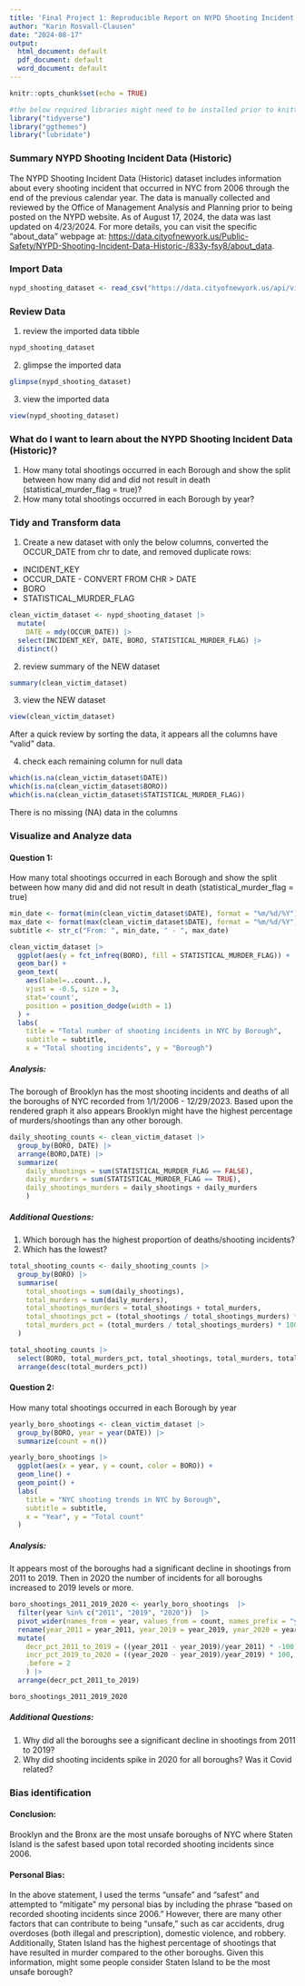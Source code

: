 ---
title: 'Final Project 1: Reproducible Report on NYPD Shooting Incident Data (Historic)'
author: "Karin Rosvall-Clausen"
date: "2024-08-17"
output:
  html_document: default
  pdf_document: default
  word_document: default
---

```{r setup, include=FALSE}
knitr::opts_chunk$set(echo = TRUE)

#the below required libraries might need to be installed prior to knitting the file
library("tidyverse")
library("ggthemes")
library("lubridate")
```

### Summary NYPD Shooting Incident Data (Historic)

The NYPD Shooting Incident Data (Historic) dataset includes information about every shooting incident that occurred in NYC from 2006 through the end of the previous calendar year.  The data is manually collected and reviewed by the Office of Management Analysis and Planning prior to being posted on the NYPD website.  As of August 17, 2024, the data was last updated on 4/23/2024.  For more details, you can visit the specific "about_data" webpage at: <https://data.cityofnewyork.us/Public-Safety/NYPD-Shooting-Incident-Data-Historic-/833y-fsy8/about_data>. 

### Import Data

```{r get_nypd_shooting_dataset, message=FALSE}
nypd_shooting_dataset <- read_csv("https://data.cityofnewyork.us/api/views/833y-fsy8/rows.csv")
```

### Review Data

1. review the imported data tibble
```{r review_tibble_initial}
nypd_shooting_dataset
```

2. glimpse the imported data
```{r glimpse_data}
glimpse(nypd_shooting_dataset)
```

3. view the imported data
```{r view_data}
view(nypd_shooting_dataset)
```

### What do I want to learn about the NYPD Shooting Incident Data (Historic)?

1. How many total shootings occurred in each Borough and show the split between how many did and did not result in death (statistical_murder_flag = true)?
2. How many total shootings occurred in each Borough by year?

### Tidy and Transform data

1. Create a new dataset with only the below columns, converted the OCCUR_DATE from chr to date, and removed duplicate rows:

  + INCIDENT_KEY
  + OCCUR_DATE - CONVERT FROM CHR > DATE
  + BORO
  + STATISTICAL_MURDER_FLAG

```{r create_new_dataset}
clean_victim_dataset <- nypd_shooting_dataset |>
  mutate(
    DATE = mdy(OCCUR_DATE)) |>
  select(INCIDENT_KEY, DATE, BORO, STATISTICAL_MURDER_FLAG) |>
  distinct()
```

2. review summary of the NEW dataset
```{r review_summary_new_data}
summary(clean_victim_dataset)
```

3. view the NEW dataset
```{r view_summary_new_data}
view(clean_victim_dataset)
```
After a quick review by sorting the data, it appears all the columns have "valid" data.

4. check each remaining column for null data
```{r check_dataset_for_null_values, results='hide'}
which(is.na(clean_victim_dataset$DATE))
which(is.na(clean_victim_dataset$BORO))
which(is.na(clean_victim_dataset$STATISTICAL_MURDER_FLAG))
```
There is no missing (NA) data in the columns

### Visualize and Analyze data

#### Question 1:
How many total shootings occurred in each Borough and show the split between how many did and did not result in death (statistical_murder_flag = true)

```{r plot_default_data, echo=FALSE}
min_date <- format(min(clean_victim_dataset$DATE), format = "%m/%d/%Y")
max_date <- format(max(clean_victim_dataset$DATE), format = "%m/%d/%Y")
subtitle <- str_c("From: ", min_date, " - ", max_date)
```

```{r plot 1, echo=FALSE, warning=FALSE}
clean_victim_dataset |>
  ggplot(aes(y = fct_infreq(BORO), fill = STATISTICAL_MURDER_FLAG)) +
  geom_bar() +
  geom_text(
    aes(label=..count..),
    vjust = -0.5, size = 3,
    stat='count',
    position = position_dodge(width = 1)
  ) +
  labs(
    title = "Total number of shooting incidents in NYC by Borough",
    subtitle = subtitle,
    x = "Total shooting incidents", y = "Borough")
```

##### Analysis:

The borough of Brooklyn has the most shooting incidents and deaths of all the boroughs of NYC recorded from 1/1/2006 - 12/29/2023.  Based upon the rendered graph it also appears Brooklyn might have the highest percentage of murders/shootings than any other borough.

```{r total shooting counts, message=FALSE}
daily_shooting_counts <- clean_victim_dataset |>
  group_by(BORO, DATE) |>
  arrange(BORO,DATE) |> 
  summarize(
    daily_shootings = sum(STATISTICAL_MURDER_FLAG == FALSE),
    daily_murders = sum(STATISTICAL_MURDER_FLAG == TRUE),
    daily_shootings_murders = daily_shootings + daily_murders
    )
```

##### Additional Questions:  

1. Which borough has the highest proportion of deaths/shooting incidents?
2. Which has the lowest?

```{r count_check, echo=FALSE}
total_shooting_counts <- daily_shooting_counts |> 
  group_by(BORO) |> 
  summarise(
    total_shootings = sum(daily_shootings),
    total_murders = sum(daily_murders),
    total_shootings_murders = total_shootings + total_murders,
    total_shootings_pct = (total_shootings / total_shootings_murders) * 100,
    total_murders_pct = (total_murders / total_shootings_murders) * 100 
  )
```

```{r all_boro_murder_pcts, echo=FALSE, results='markup'}
total_shooting_counts |> 
  select(BORO, total_murders_pct, total_shootings, total_murders, total_shootings_murders) |> 
  arrange(desc(total_murders_pct))
```

#### Question 2: 
How many total shootings occurred in each Borough by year

```{r yearly_shootings, echo=FALSE, message=FALSE}
yearly_boro_shootings <- clean_victim_dataset |>
  group_by(BORO, year = year(DATE)) |> 
  summarize(count = n())
```

```{r plot 2, echo=FALSE, message=FALSE}
yearly_boro_shootings |>
  ggplot(aes(x = year, y = count, color = BORO)) +
  geom_line() +
  geom_point() +
  labs(
    title = "NYC shooting trends in NYC by Borough",
    subtitle = subtitle,
    x = "Year", y = "Total count"
  )
```

##### Analysis:

It appears most of the boroughs had a significant decline in shootings from 2011 to 2019.  Then in 2020 the number of incidents for all boroughs increased to 2019 levels or more.


```{r highest count per boro}
boro_shootings_2011_2019_2020 <- yearly_boro_shootings  |> 
  filter(year %in% c("2011", "2019", "2020"))  |> 
  pivot_wider(names_from = year, values_from = count, names_prefix = "year_")  |> 
  rename(year_2011 = year_2011, year_2019 = year_2019, year_2020 = year_2020) |> 
  mutate(
    decr_pct_2011_to_2019 = ((year_2011 - year_2019)/year_2011) * -100,
    incr_pct_2019_to_2020 = ((year_2020 - year_2019)/year_2019) * 100,
    .before = 2
    ) |> 
  arrange(decr_pct_2011_to_2019)

boro_shootings_2011_2019_2020
```

##### Additional Questions: 

1. Why did all the boroughs see a significant decline in shootings from 2011 to 2019?
4. Why did shooting incidents spike in 2020 for all boroughs?  Was it Covid related?

### Bias identification

#### Conclusion:
Brooklyn and the Bronx are the most unsafe boroughs of NYC where Staten Island is the safest based upon total recorded shooting incidents since 2006.  

#### Personal Bias:

In the above statement, I used the terms "unsafe" and "safest" and attempted to "mitigate" my personal bias by including the phrase "based on recorded shooting incidents since 2006." However, there are many other factors that can contribute to being "unsafe," such as car accidents, drug overdoses (both illegal and prescription), domestic violence, and robbery. Additionally, Staten Island has the highest percentage of shootings that have resulted in murder compared to the other boroughs. Given this information, might some people consider Staten Island to be the most unsafe borough?
